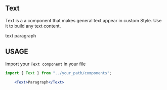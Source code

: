 

<Meta title="Atoms|Texts" component={Text}/>

## Text
Text is a a component that makes general text appear in custom Style. 
Use it to build any text content.

<Preview withToolbar>
    <Story name="basic">
        <Text>text paragraph</Text>
    </Story>
</Preview>

<Props of={Text} />

## USAGE

Import your `Text component` in your file

```jsx
import { Text } from "../your_path/components";

```

```jsx
    <Text>Paragraph</Text>
```
